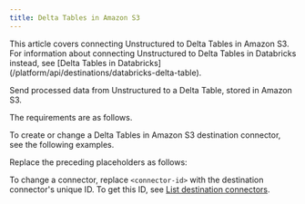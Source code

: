```yaml
---
title: Delta Tables in Amazon S3
---
```


<Note>
    This article covers connecting Unstructured to Delta Tables in Amazon S3. For information about 
    connecting Unstructured to Delta Tables in Databricks instead, see 
    [Delta Tables in Databricks](/platform/api/destinations/databricks-delta-table).
</Note>

Send processed data from Unstructured to a Delta Table, stored in Amazon S3.

The requirements are as follows.


<DeltaTablePrerequisites />

To create or change a Delta Tables in Amazon S3 destination connector, see the following examples.


<CodeGroup>
    <DeltaTableSDK />
    <DeltaTableAPIRESTCreate />
    <DeltaTableAPIRESTChange />
</CodeGroup>

Replace the preceding placeholders as follows:


<DeltaTableAPIPlaceholders />

To change a connector, replace `<connector-id>` with the destination connector's unique ID. 
To get this ID, see [List destination connectors](/platform/api/overview#list-destination-connectors).
